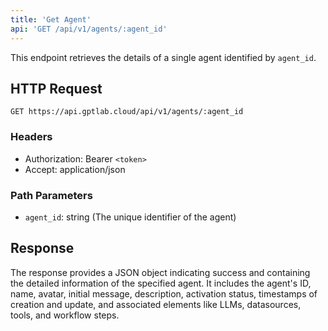 ```yaml
---
title: 'Get Agent'
api: 'GET /api/v1/agents/:agent_id'
---
```


This endpoint retrieves the details of a single agent identified by `agent_id`.

## HTTP Request

`GET https://api.gptlab.cloud/api/v1/agents/:agent_id`

### Headers

- Authorization: Bearer `<token>`
- Accept: application/json

### Path Parameters

- `agent_id`: string (The unique identifier of the agent)

## Response

The response provides a JSON object indicating success and containing the detailed information of the specified agent. It includes the agent's ID, name, avatar, initial message, description, activation status, timestamps of creation and update, and associated elements like LLMs, datasources, tools, and workflow steps.
